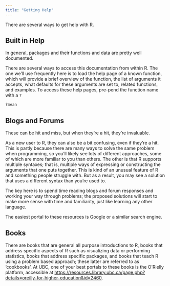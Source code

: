 ```yaml
---
title: "Getting Help"
---
```


There are several ways to get help with R.

## Built in Help

In general, packages and their functions and data are pretty well documented.

There are several ways to access this documentation from within R. The one we'll use frequently here is to load the help page of a known function, which will provide a brief overview of the function, the list of arguments it accepts, what defaults for these arguments are set to, related functions, and examples. To access these help pages, pre-pend the function name with a `?`

```r
?mean
```

## Blogs and Forums

These can be hit and miss, but when they're a hit, they're invaluable.

As a new user to R, they can also be a bit confusing, even if they're a hit. This is partly because there are many ways to solve the same problem when programming, so you'll likely see lots of different approaches, some of which are more familiar to you than others. The other is that R supports multiple syntaxes; that is, multiple ways of expressing or constructing the arguments that one puts together. This is kind of an unusual feature of R and something people struggle with. But as a result, you may see a solution that uses a different syntax than you're used to.

The key here is to spend time reading blogs and forum responses and working your way through problems; the proposed solutions will start to make more sense with time and familiarity, just like learning any other language.

The easiest portal to these resources is Google or a similar search engine.

## Books

There are books that are general all purpose introductions to R, books that address specific aspects of R such as visualizing data or performing statistics, books that address specific packages, and books that teach R using a problem based approach; these latter are referred to as 'cookbooks'. At UBC, one of your best portals to these books is the O'Rielly platform, accessible at [https://resources.library.ubc.ca/page.php?details=oreilly-for-higher-education&id=2460](https://resources.library.ubc.ca/page.php?details=oreilly-for-higher-education&id=2460).